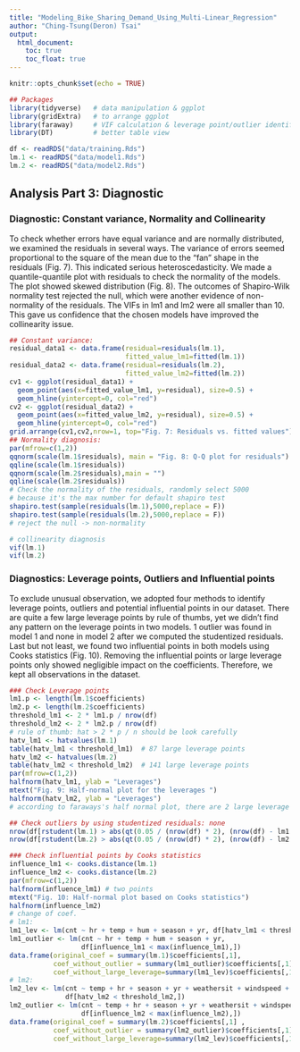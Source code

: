 ---
title: "Modeling_Bike_Sharing_Demand_Using_Multi-Linear_Regression"
author: "Ching-Tsung(Deron) Tsai"
output: 
  html_document:
    toc: true
    toc_float: true
---

```{r setup, include=FALSE}
knitr::opts_chunk$set(echo = TRUE)
```

```{r library, warning=FALSE, message=FALSE}
## Packages
library(tidyverse)   # data manipulation & ggplot
library(gridExtra)   # to arrange ggplot
library(faraway)     # VIF calculation & leverage point/outlier identification
library(DT)          # better table view
```

```{r data}
df <- readRDS("data/training.Rds")
lm.1 <- readRDS("data/model1.Rds")
lm.2 <- readRDS("data/model2.Rds")
```


## Analysis Part 3: Diagnostic

### Diagnostic: Constant variance, Normality and Collinearity   

To check whether errors have equal variance and are normally distributed, we examined the residuals in several ways. The variance of errors seemed proportional to the square of the mean due to the "fan" shape in the residuals (Fig. 7). This indicated serious heteroscedasticity. We made a quantile-quantile plot with residuals to check the normality of the models. The plot showed skewed distribution (Fig. 8). The outcomes of Shapiro-Wilk normality test rejected the null, which were another evidence of non-normality of the residuals. The VIFs in lm1 and lm2 were all smaller than 10. This gave us confidence that the chosen models have improved the collinearity issue.

```{r normality}
## Constant variance:
residual_data1 <- data.frame(residual=residuals(lm.1),
                             fitted_value_lm1=fitted(lm.1))
residual_data2 <- data.frame(residual=residuals(lm.2),
                             fitted_value_lm2=fitted(lm.2))
cv1 <- ggplot(residual_data1) +
  geom_point(aes(x=fitted_value_lm1, y=residual), size=0.5) +
  geom_hline(yintercept=0, col="red") 
cv2 <- ggplot(residual_data2) +
  geom_point(aes(x=fitted_value_lm2, y=residual), size=0.5) +
  geom_hline(yintercept=0, col="red") 
grid.arrange(cv1,cv2,nrow=1, top="Fig. 7: Residuals vs. fitted values")
## Normality diagnosis:
par(mfrow=c(1,2))
qqnorm(scale(lm.1$residuals), main = "Fig. 8: Q-Q plot for residuals")
qqline(scale(lm.1$residuals)) 
qqnorm(scale(lm.2$residuals),main = "")
qqline(scale(lm.2$residuals))
# Check the normality of the residuals, randomly select 5000 
# because it's the max number for default shapiro test
shapiro.test(sample(residuals(lm.1),5000,replace = F))  
shapiro.test(sample(residuals(lm.2),5000,replace = F)) 
# reject the null -> non-normality

# collinearity diagnosis
vif(lm.1) 
vif(lm.2) 
```

### Diagnostics: Leverage points, Outliers and Influential points

To exclude unusual observation, we adopted four methods to identify leverage points, outliers and potential influential points in our dataset. There are quite a few large leverage points by rule of thumbs, yet we didn’t find any pattern on the leverage points in two models. 1 outlier was found in model 1 and none in model 2 after we computed the studentized residuals. Last but not least, we found two influential points in both models using Cooks statistics (Fig. 10). Removing the influential points or large leverage points only showed negligible impact on the coefficients. Therefore, we kept all observations in the dataset.

```{r outlier}
### Check Leverage points
lm1.p <- length(lm.1$coefficients)
lm2.p <- length(lm.2$coefficients)
threshold_lm1 <- 2 * lm1.p / nrow(df) 
threshold_lm2 <- 2 * lm2.p / nrow(df) 
# rule of thumb: hat > 2 * p / n should be look carefully
hatv_lm1 <- hatvalues(lm.1)
table(hatv_lm1 < threshold_lm1)  # 87 large leverage points
hatv_lm2 <- hatvalues(lm.2)
table(hatv_lm2 < threshold_lm2)  # 141 large leverage points
par(mfrow=c(1,2))
halfnorm(hatv_lm1, ylab = "Leverages") 
mtext("Fig. 9: Half-normal plot for the leverages ")
halfnorm(hatv_lm2, ylab = "Leverages") 
# according to faraways's half normal plot, there are 2 large leverage points

## Check outliers by using studentized residuals: none
nrow(df[rstudent(lm.1) > abs(qt(0.05 / (nrow(df) * 2), (nrow(df) - lm1.p - 1))), ])
nrow(df[rstudent(lm.2) > abs(qt(0.05 / (nrow(df) * 2), (nrow(df) - lm2.p - 1))), ])

### Check influential points by Cooks statistics
influence_lm1 <- cooks.distance(lm.1)
influence_lm2 <- cooks.distance(lm.2)
par(mfrow=c(1,2))
halfnorm(influence_lm1) # two points
mtext("Fig. 10: Half-normal plot based on Cooks statistics")
halfnorm(influence_lm2)
# change of coef.
# lm1:
lm1_lev <- lm(cnt ~ hr + temp + hum + season + yr, df[hatv_lm1 < threshold_lm1,])
lm1_outlier <- lm(cnt ~ hr + temp + hum + season + yr, 
                  df[influence_lm1 < max(influence_lm1),])
data.frame(original_coef = summary(lm.1)$coefficients[,1], 
           coef_without_outlier = summary(lm1_outlier)$coefficients[,1],
           coef_without_large_leverage=summary(lm1_lev)$coefficients[,1])
# lm2:
lm2_lev <- lm(cnt ~ temp + hr + season + yr + weathersit + windspeed + weekday,
              df[hatv_lm2 < threshold_lm2,])
lm2_outlier <- lm(cnt ~ temp + hr + season + yr + weathersit + windspeed + weekday,
                  df[influence_lm2 < max(influence_lm2),])
data.frame(original_coef = summary(lm.2)$coefficients[,1] , 
           coef_without_outlier = summary(lm2_outlier)$coefficients[,1],
           coef_without_large_leverage=summary(lm2_lev)$coefficients[,1])
```
